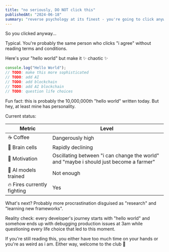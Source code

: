 ```yaml
---
title: "no seriously, DO NOT click this"
publishedAt: "2024-06-18"
summary: "reverse psychology at its finest - you're going to click anyway"
---
```


So you clicked anyway...

Typical. You're probably the same person who clicks "i agree" without reading terms and conditions.

Here's your "hello world" but make it ✨ chaotic ✨

```javascript
console.log("Hello World");
// TODO: make this more sophisticated
// TODO: add AI
// TODO: add blockchain
// TODO: add AI blockchain
// TODO: question life choices
```

Fun fact: this is probably the 10,000,000th "hello world" written today. But hey, at least mine has personality.

Current status:

| Metric | Level |
|--------|-------|
| ☕ Coffee | Dangerously high |
| 🧠 Brain cells | Rapidly declining |
| 🎯 Motivation | Oscillating between "i can change the world" and "maybe i should just become a farmer" |
| 🤖 AI models trained | Not enough |
| 🔥 Fires currently fighting | Yes |

What's next? Probably more procrastination disguised as "research" and "learning new frameworks".

Reality check: every developer's journey starts with "hello world" and somehow ends up with debugging production issues at 3am while questioning every life choice that led to this moment.

If you're still reading this, you either have too much time on your hands or you're as weird as i am. Either way, welcome to the club 🎉
